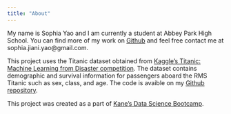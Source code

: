 ```yaml
---
title: "About"
---
```


My name is Sophia Yao and I am currently a student at Abbey Park High School. You can find more of my work on [Github](https://github.com/sophiay14) and feel free contact me at sophia.jiani.yao@gmail.com.

This project uses the Titanic dataset obtained from [Kaggle’s Titanic: Machine Learning from Disaster competition](https://www.kaggle.com/competitions/titanic). The dataset contains demographic and survival information for passengers aboard the RMS Titanic such as sex, class, and age. The code is avaible on my [Github repository](https://github.com/sophiay14/titanic-survival).

This project was created as a part of [Kane’s Data Science Bootcamp](https://bootcamp.davidkane.info/).
